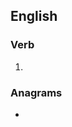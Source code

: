==English==

===Verb===
{{head|en|verb form}}

# {{en-past of|procreate}}

===Anagrams===
* {{l|en|tape-record}}